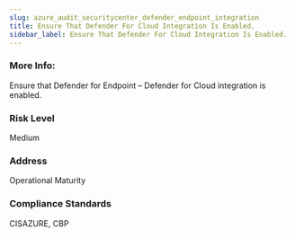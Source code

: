 ```yaml
---
slug: azure_audit_securitycenter_defender_endpoint_integration
title: Ensure That Defender For Cloud Integration Is Enabled.
sidebar_label: Ensure That Defender For Cloud Integration Is Enabled.
---
```


### More Info:

Ensure that Defender for Endpoint – Defender for Cloud integration is enabled.

### Risk Level

Medium

### Address

Operational Maturity

### Compliance Standards

CISAZURE, CBP


